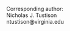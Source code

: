 

\clearpage

\begin{centering}

$ $

\vspace{2.0 cm}

\LARGE

{\bf Learning image-based spatial transformations via convolutional neural networks:  a review}

\vspace{3.0 cm}

\normalsize

Nicholas J. Tustison$^1$,
Brian B. Avants$^1$, and
James C. Gee$^2$

\vspace{0.25 cm}

\small

$^1$Department of Radiology and Medical Imaging, University of Virginia, Charlottesville, VA

$^2$Department of Radiology, University of Pennsylvania, Philadelphia, PA

\end{centering}

\vspace{6 cm}

\small

Corresponding author: \
Nicholas J. Tustison \
ntustison@virginia.edu

<!--
\noindent\rule{4cm}{0.4pt}
 -->

\newpage

\normalsize
